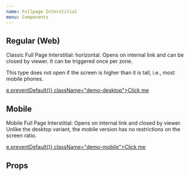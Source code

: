```yaml
---
name: Fullpage Interstitial
menu: Components
---
```


## Regular (Web)

Classic Full Page Interstitial: horizontal. Opens on internal link and can be closed by viewer. It can be triggered once
per zone.

This type does not open if the screen is higher than it is tall, i.e., most mobile phones.

<Playground>
  <a href="#" onClick={(e) => e.preventDefault()} className="demo-desktop">Click me</a>
  <FullpageInterstitial zoneId={4318792} frequencyType="clicks" firstTriggerClicks={1} nextTriggerClicks={1} triggerClass={['demo-desktop']} />
</Playground>

## Mobile

Mobile Full Page Interstitial: Opens on internal link and closed by viewer. Unlike the desktop variant, the mobile version
has no restrictions on the screen ratio.

<Playground>
  <a href="#" onClick={(e) => e.preventDefault()} className="demo-mobile">Click me</a>
  <FullpageInterstitial zoneId={4318840} frequencyType="clicks" firstTriggerClicks={1} nextTriggerClicks={1} triggerClass={['demo-mobile']} />
</Playground>

## Props

<Props of={FullpageInterstitial} />
